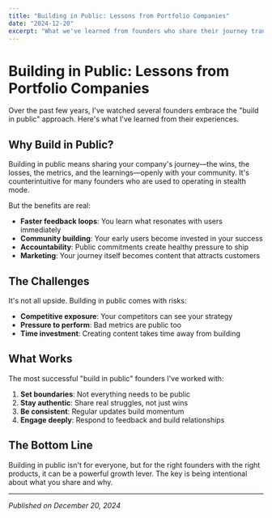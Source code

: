 ```yaml
---
title: "Building in Public: Lessons from Portfolio Companies"
date: "2024-12-20"
excerpt: "What we've learned from founders who share their journey transparently with their communities."
---
```


# Building in Public: Lessons from Portfolio Companies

Over the past few years, I've watched several founders embrace the "build in public" approach. Here's what I've learned from their experiences.

## Why Build in Public?

Building in public means sharing your company's journey—the wins, the losses, the metrics, and the learnings—openly with your community. It's counterintuitive for many founders who are used to operating in stealth mode.

But the benefits are real:

- **Faster feedback loops**: You learn what resonates with users immediately
- **Community building**: Your early users become invested in your success
- **Accountability**: Public commitments create healthy pressure to ship
- **Marketing**: Your journey itself becomes content that attracts customers

## The Challenges

It's not all upside. Building in public comes with risks:

- **Competitive exposure**: Your competitors can see your strategy
- **Pressure to perform**: Bad metrics are public too
- **Time investment**: Creating content takes time away from building

## What Works

The most successful "build in public" founders I've worked with:

1. **Set boundaries**: Not everything needs to be public
2. **Stay authentic**: Share real struggles, not just wins
3. **Be consistent**: Regular updates build momentum
4. **Engage deeply**: Respond to feedback and build relationships

## The Bottom Line

Building in public isn't for everyone, but for the right founders with the right products, it can be a powerful growth lever. The key is being intentional about what you share and why.

---

*Published on December 20, 2024*
